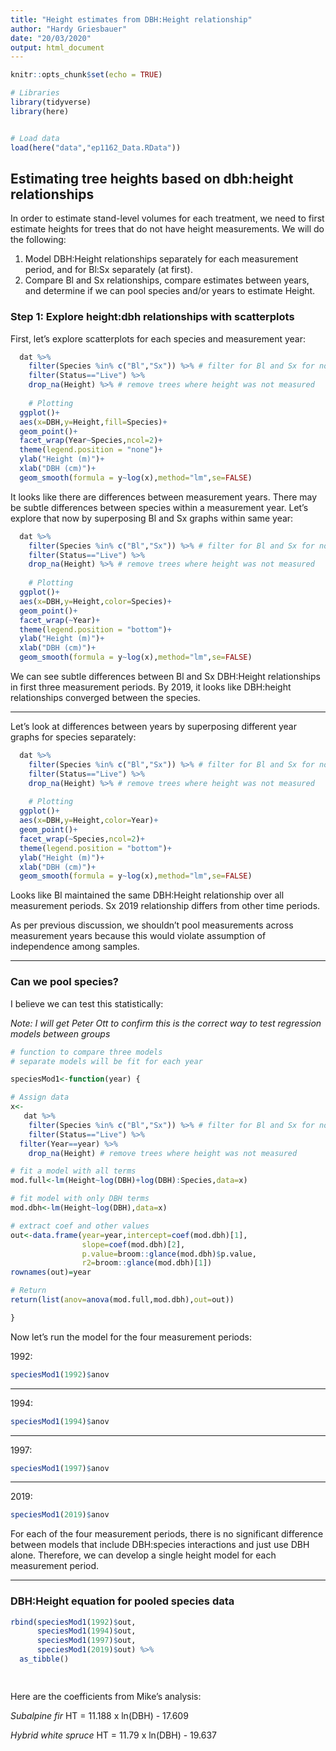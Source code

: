 ```yaml
---
title: "Height estimates from DBH:Height relationship"
author: "Hardy Griesbauer"
date: "20/03/2020"
output: html_document
---
```


```r
knitr::opts_chunk$set(echo = TRUE)

# Libraries
library(tidyverse)
library(here)


# Load data
load(here("data","ep1162_Data.RData"))


```

## Estimating tree heights based on dbh:height relationships
In order to estimate stand-level volumes for each treatment, we need to first estimate heights for trees that do not have height measurements.  We will do the following:

1. Model DBH:Height relationships separately for each measurement period, and for Bl:Sx separately (at first).
2. Compare Bl and Sx relationships, compare estimates between years, and determine if we can pool species and/or years to estimate Height.

### Step 1: Explore height:dbh relationships with scatterplots
First, let's explore scatterplots for each species and measurement year:

```r

  dat %>% 
    filter(Species %in% c("Bl","Sx")) %>% # filter for Bl and Sx for now
    filter(Status=="Live") %>% 
    drop_na(Height) %>% # remove trees where height was not measured
    
    # Plotting
  ggplot()+
  aes(x=DBH,y=Height,fill=Species)+
  geom_point()+
  facet_wrap(Year~Species,ncol=2)+
  theme(legend.position = "none")+
  ylab("Height (m)")+
  xlab("DBH (cm)")+
  geom_smooth(formula = y~log(x),method="lm",se=FALSE)

```

It looks like there are differences between measurement years.  There may be subtle differences between species within a measurement year.  Let's explore that now by superposing Bl and Sx graphs within same year:

```r

  dat %>% 
    filter(Species %in% c("Bl","Sx")) %>% # filter for Bl and Sx for now
    filter(Status=="Live") %>% 
    drop_na(Height) %>% # remove trees where height was not measured
    
    # Plotting
  ggplot()+
  aes(x=DBH,y=Height,color=Species)+
  geom_point()+
  facet_wrap(~Year)+
  theme(legend.position = "bottom")+
  ylab("Height (m)")+
  xlab("DBH (cm)")+
  geom_smooth(formula = y~log(x),method="lm",se=FALSE)

```

We can see subtle differences between Bl and Sx DBH:Height relationships in first three measurement periods.  By 2019, it looks like DBH:height relationships converged between the species.

***

Let's look at differences between years by superposing different year graphs for species separately:

```r

  dat %>% 
    filter(Species %in% c("Bl","Sx")) %>% # filter for Bl and Sx for now
    filter(Status=="Live") %>% 
    drop_na(Height) %>% # remove trees where height was not measured
    
    # Plotting
  ggplot()+
  aes(x=DBH,y=Height,color=Year)+
  geom_point()+
  facet_wrap(~Species,ncol=2)+
  theme(legend.position = "bottom")+
  ylab("Height (m)")+
  xlab("DBH (cm)")+
  geom_smooth(formula = y~log(x),method="lm",se=FALSE)

```

Looks like Bl maintained the same DBH:Height relationship over all measurement periods.  Sx 2019 relationship differs from other time periods.

As per previous discussion, we shouldn't pool measurements across measurement years because this would violate assumption of independence among samples.

****
### Can we pool species?  

I believe we can test this statistically:

*Note: I will get Peter Ott to confirm this is the correct way to test regression models between groups*

```r

# function to compare three models
# separate models will be fit for each year

speciesMod1<-function(year) {

# Assign data
x<-
   dat %>% 
    filter(Species %in% c("Bl","Sx")) %>% # filter for Bl and Sx for now
    filter(Status=="Live") %>% 
  filter(Year==year) %>% 
    drop_na(Height) # remove trees where height was not measured

# fit a model with all terms
mod.full<-lm(Height~log(DBH)+log(DBH):Species,data=x)

# fit model with only DBH terms
mod.dbh<-lm(Height~log(DBH),data=x)

# extract coef and other values
out<-data.frame(year=year,intercept=coef(mod.dbh)[1],
                slope=coef(mod.dbh)[2],
                p.value=broom::glance(mod.dbh)$p.value,
                r2=broom::glance(mod.dbh)[1])
rownames(out)=year

# Return
return(list(anov=anova(mod.full,mod.dbh),out=out))

}


```

Now let's run the model for the four measurement periods:

1992:
```r
speciesMod1(1992)$anov
```

***
1994:

```r
speciesMod1(1994)$anov
```

***
1997:

```r
speciesMod1(1997)$anov
```

***
2019:

```r
speciesMod1(2019)$anov
```

For each of the four measurement periods, there is no significant difference between models that include DBH:species interactions and just use DBH alone.  Therefore, we can develop a single height model for each measurement period.


***

### DBH:Height equation for pooled species data


```r

rbind(speciesMod1(1992)$out,
      speciesMod1(1994)$out,
      speciesMod1(1997)$out,
      speciesMod1(2019)$out) %>% 
  as_tibble()

      

```

Here are the coefficients from Mike's analysis:

*Subalpine fir*
HT = 11.188 x ln(DBH)  - 17.609

*Hybrid white spruce*
HT = 11.79 x ln(DBH)  - 19.637


